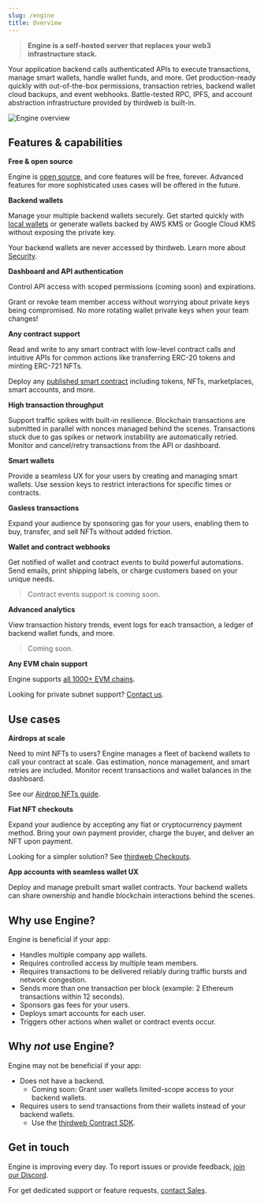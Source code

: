 ```yaml
---
slug: /engine
title: Overview
---
```


> **Engine is a self-hosted server that replaces your web3 infrastructure stack.**

Your application backend calls authenticated APIs to execute transactions, manage smart wallets, handle wallet funds, and more. Get production-ready quickly with out-of-the-box permissions, transaction retries, backend wallet cloud backups, and event webhooks. Battle-tested RPC, IPFS, and account abstraction infrastructure provided by thirdweb is built-in.

![Engine overview](./assets/engine-docs-diagram-updated.svg)

## Features & capabilities

**Free & open source**

Engine is [open source](https://github.com/thirdweb-dev/engine), and core features will be free, forever. Advanced features for more sophisticated uses cases will be offered in the future.

**Backend wallets**

Manage your multiple backend wallets securely. Get started quickly with [local wallets](/wallet/local-wallet) or generate wallets backed by AWS KMS or Google Cloud KMS without exposing the private key.

Your backend wallets are never accessed by thirdweb. Learn more about [Security](/engine/security).

**Dashboard and API authentication**

Control API access with scoped permissions (coming soon) and expirations.

Grant or revoke team member access without worrying about private keys being compromised. No more rotating wallet private keys when your team changes!

**Any contract support**

Read and write to any smart contract with low-level contract calls and intuitive APIs for common actions like transferring ERC-20 tokens and minting ERC-721 NFTs.

Deploy any [published smart contract](https://thirdweb.com/explore) including tokens, NFTs, marketplaces, smart accounts, and more.

**High transaction throughput**

Support traffic spikes with built-in resilience. Blockchain transactions are submitted in parallel with nonces managed behind the scenes. Transactions stuck due to gas spikes or network instability are automatically retried. Monitor and cancel/retry transactions from the API or dashboard.

**Smart wallets**

Provide a seamless UX for your users by creating and managing smart wallets. Use session keys to restrict interactions for specific times or contracts.

**Gasless transactions**

Expand your audience by sponsoring gas for your users, enabling them to buy, transfer, and sell NFTs without added friction.

**Wallet and contract webhooks**

Get notified of wallet and contract events to build powerful automations. Send emails, print shipping labels, or charge customers based on your unique needs.

> Contract events support is coming soon.

**Advanced analytics**

View transaction history trends, event logs for each transaction, a ledger of backend wallet funds, and more.

> Coming soon.

**Any EVM chain support**

Engine supports [all 1000+ EVM chains](https://thirdweb.com/chainlist).

Looking for private subnet support? [Contact us](https://thirdweb.com/contact-us).

## Use cases

**Airdrops at scale**

Need to mint NFTs to users? Engine manages a fleet of backend wallets to call your contract at scale. Gas estimation, nonce management, and smart retries are included. Monitor recent transactions and wallet balances in the dashboard.

See our [Airdrop NFTs guide](/guides/engine/airdrop-nfts).

**Fiat NFT checkouts**

Expand your audience by accepting any fiat or cryptocurrency payment method. Bring your own payment provider, charge the buyer, and deliver an NFT upon payment.

Looking for a simpler solution? See [thirdweb Checkouts](https://thirdweb.com/checkout).

**App accounts with seamless wallet UX**

Deploy and manage prebuilt smart wallet contracts. Your backend wallets can share ownership and handle blockchain interactions behind the scenes.

## Why use Engine?

Engine is beneficial if your app:

- Handles multiple company app wallets.
- Requires controlled access by multiple team members.
- Requires transactions to be delivered reliably during traffic bursts and network congestion.
- Sends more than one transaction per block (example: 2 Ethereum transactions within 12 seconds).
- Sponsors gas fees for your users.
- Deploys smart accounts for each user.
- Triggers other actions when wallet or contract events occur.

## Why _not_ use Engine?

Engine may not be beneficial if your app:

- Does not have a backend.
  - Coming soon: Grant user wallets limited-scope access to your backend wallets.
- Requires users to send transactions from their wallets instead of your backend wallets.
  - Use the [thirdweb Contract SDK](https://portal.thirdweb.com/sdk).

## Get in touch

Engine is improving every day. To report issues or provide feedback, [join our Discord](https://discord.gg/thirdweb).

For get dedicated support or feature requests, [contact Sales](https://thirdweb.com/contact-us).
